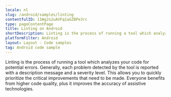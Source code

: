 ```yaml
---
locale: nl
slug: /android/samples/linting
contentfulID: 11WgJs2uAVFq1aGZBPe3rc
type: pageContentPage
title: Linting on Android
shortDescription: Linting is the process of running a tool which analyzes your code for potential errors.
platformFilter: Android
layout: Layout - Code samples
tag: Android code sample
---
```


Linting is the process of running a tool which analyzes your code for potential errors. Generally, each problem detected by the tool is reported with a description message and a severity level. This allows you to quickly prioritize the critical improvements that need to be made. Everyone benefits from higher code quality, plus it improves the accuracy of assistive technologies.

<CodeSample id="linting" locale="nl" platform="android"/>